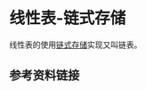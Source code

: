 # 线性表-链式存储

线性表的使用[链式存储](/notebook/docs/computer/code-design/data-structure/data-basic#链式存储结构)实现又叫<t c1>链表</t>。

## 参考资料链接
